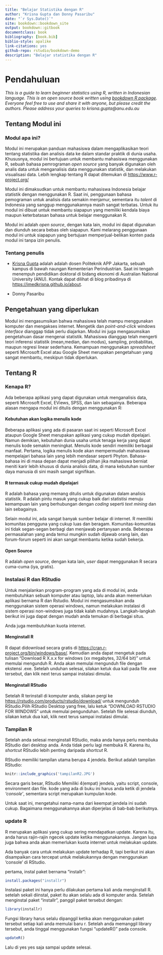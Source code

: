 ```yaml
--- 
title: "Belajar Statistika dengan R"
author: "Krisna Gupta dan Donny Pasaribu"
date: "`r Sys.Date()`"
site: bookdown::bookdown_site
output: bookdown::gitbook
documentclass: book
bibliography: [book.bib]
biblio-style: apalike
link-citations: yes
github-repo: rstudio/bookdown-demo
description: "Belajar statistika dengan R"
---
```


# Pendahuluan

_This is a guide to learn beginner statistics using R, written in Indonesian language. This is an open source book written using [bookdown R package](https://bookdown.org/yihui/bookdown/). Everyone feel free to use and share it with anyone, but please credit the authors. Please address your queries to krisna.gupta@anu.edu.au_

## Tentang Modul ini

### Modul apa ini?
Modul ini merupakan panduan mahasiswa dalam mengaplikasikan teori tentang statistika dan analisis data ke dalam standar praktik di dunia usaha. Khususnya, modul ini bertujuan untuk membantu mahasiswa menggunakan R, sebuah bahasa pemrograman _open source_ yang banyak digunakan oleh analis data untuk menganalisis data menggunakan statistik, dan melakukan visualisasi data. Lebih lengkap tentang R dapat ditemukan di [https://www.r-project.org/](https://www.r-project.org/)

Modul ini dimaksudkan untuk membantu mahasiswa Indonesia belajar statistik dengan menggunakan R. Saat ini, penggunaan bahasa pemograman untuk analisis data semakin menjamur, sementara itu _talent_ di Indonesia yang sanggup menggunakannya masih sangat terbatas. Untuk itu modul ini dibuat untuk membantu siapapun yang memiliki kendala biaya maupun keterbatasan bahasa untuk belajar menggunakan R.

Modul ini adalah _open source_, dengan kata lain, modul ini dapat digunakan dan diunduh secara bebas oleh siapapun. Kami melarang penggunaan modul ini untuk siapapun yang bertujuan memperjual-belikan konten pada modul ini tanpa izin penulis.

### Tentang penulis
- [Krisna Gupta](https://imedkrisna.github.io/) adalah adalah dosen Politeknik APP Jakarta, sebuah kampus di bawah naungan Kementerian Perindustrian. Saat ini tengah menempuh pendidikan doktoral di bidang ekonomi di Australian National University (ANU). Kontak dapat dilihat di blog pribadinya di [https://imedkrisna.github.io/about](https://imedkrisna.github.io/about).

- Donny Pasaribu

## Pengetahuan yang diperlukan
Modul ini mengasumsikan bahwa mahasiswa telah mampu menggunakan komputer dan mengakses internet. Mengetik dan _point-and-click_ windows _interface_ dianggap tidak perlu diajarkan. Modul ini juga mengasumsikan pengetahuan dasar mengenai statistik. Mahasiswa dianggap telah mengerti teori inferensi statistik (mean,median, dan modus), sampling, probabilitas, maupun regresi linear sederhana. Kemampuan menggunakan _spreadsheet_ seperti Microsoft Excel atau Google Sheet merupakan pengetahuan yang sangat membantu, meskipun tidak diperlukan.

## Tentang R
### Kenapa R?

Ada beberapa aplikasi yang dapat digunakan untuk menganalisis data, seperti Microsoft Excel, EViews, SPSS, dan lain sebagainya. Beberapa alasan mengapa modul ini ditulis dengan menggunakan R:

#### Kebutuhan akan logika menulis kode
Beberapa aplikasi yang ada di pasaran saat ini seperti Microsoft Excel ataupun Google Sheet merupakan aplikasi yang cukup mudah dipelajari. Namun demikian, kebutuhan dunia usaha untuk tenaga kerja yang dapat menulis kode semakin meningkat. Menulis kode sendiri memiliki berbagai manfaat. Pertama, logika menulis kode akan mempermudah mahasiswa mempelajari bahasa lain yang lebih mendasar seperti Phyton. Bahasa-bahasa ini di masa depan dapat menjadi pilihan jika mahasiswa berniat meniti karir lebih khusus di dunia analisis data, di mana kebutuhan sumber daya manusia di sini masih sangat signifikan.

#### R termasuk cukup mudah dipelajari
R adalah bahasa yang memang ditulis untuk digunakan dalam analisis statistik. R adalah pintu masuk yang cukup baik dari statistisi menuju kemampuan lain yang berhubungan dengan _coding_ seperti _text mining_ dan lain sebagainya.

Selain modul ini, ada sangat banyak sumber belajar di internet. R memiliki komunitas pengguna yang cukup luas dan beragam. Komunitas-komunitas ini tidak segan-segan berbagi dan menjawab pertanyaan anda. Beberapa permasalahan yang anda temui mungkin sudah dijawab orang lain, dan forum-forum seperti ini akan sangat membantu ketika sudah bekerja.

#### Open Source
R adalah _open source_, dengan kata lain, _user_ dapat menggunakan R secara cuma-cuma (iya, gratis). 

### Instalasi R dan RStudio
Untuk menjalankan program-program yang ada di modul ini, anda membutuhkan sebuah komputer atau laptop, lalu anda akan memerlukan aplikasi bernama R dan Rstudio. Modul ini mengasumsikan anda menggunakan sistem operasi windows, namun melakukan instalasi di sistem operasi non-windows juga tidak kalah mudahnya. Langkah-langkah berikut ini juga dapat dengan mudah anda temukan di berbagai situs.

Anda juga membutuhkan kuota internet.

#### Menginstall R
R dapat didownload secara gratis di [https://cran.r-project.org/bin/windows/base/](https://cran.r-project.org/bin/windows/base/). Kemudian anda dapat mengetuk pada tulisan "Download R X.x.x for windows (xx megabytes, 32/64 bit)" untuk memulai mengunduh R. Anda akan memulai mengunduh file dengan ekstensi .exe. Setelah unduhan selesai, silakan ketuk dua kali pada file .exe tersebut, dan klik next terus sampai instalasi dimulai.

#### Menginstall RStudio
Setelah R terinstall di komputer anda, silakan pergi ke [https://rstudio.com/products/rstudio/download/](https://rstudio.com/products/rstudio/download/) untuk mengunduh RStudio.Pilih RStudio Desktop yang free, lalu ketuk "DOWNLOAD RSTUDIO FOR WINDOWS" untuk memulai pengunduhan. Setelah file selesai diunduh, silakan ketuk dua kali, klik next terus sampai instalasi dimulai.

### Tampilan R
Setelah anda selesai menginstall RStudio, maka anda hanya perlu membuka RStudio dari desktop anda. Anda tidak perlu lagi membuka R. Karena itu, _shortcut_ RStudio lebih penting daripada _shortcut_ R.

RStudio memiliki tampilan utama berupa 4 jendela. Berikut adalah tampilan RStudio:

```r
knitr::include_graphics('tampilanR2.JPG')
```

Secara garis besar, RStudio Memiliki 4(empat) jendela, yaitu script, console, environment dan file. kode yang ada di buku ini harus anda ketik di jendela _'console'_, sementara script merupakan kumpulan kode.

Untuk saat ini, mengetahui nama-nama dari keempat jendela ini sudah cukup. Bagaimana menggunakannya akan diperjelas di bab-bab berikutnya.

### update R
R merupakan aplikasi yang cukup sering mendapatkan update. Karena itu, anda harus rajin-rajin ngecek update ketika menggunakannya. Jangan lupa juga bahwa anda akan memerlukan kuota internet untuk melakukan update.

Ada banyak cara untuk melakukan update terhadap R, tapi berikut ini akan disampaikan cara tercepat untuk melakukannya dengan menggunakan 'console' di RStudio.

pertama, instal paket bernama "installr":
```r
install.packages("installr")
```

Instalasi paket ini hanya perlu dilakukan pertama kali anda menginstall R. setelah sekali diinstal, paket itu akan selalu ada di komputer anda. Setelah menginstal paket "installr", panggil paket tersebut dengan:

```r
library(installr)
```

Fungsi library harus selalu dipanggil ketika akan menggunakan paket tersebut setiap kali anda memulai baru r. Setelah anda memanggil library tersebut, anda tinggal menggunakan fungsi "updateR()" pada console.

```r
updateR()
```

Lalu di yes yes saja sampai update selesai.
